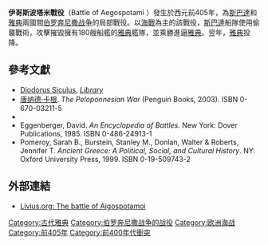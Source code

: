 {{Campaignbox 伯罗奔尼撒战争}}
'''伊哥斯波塔米戰役'''（Battle of Aegospotami {{IPAc-en|iː|ɡ|ə|ˈ|s|p|ɒ|t|ə|m|aɪ}}）發生於西元前405年，為[[斯巴達|斯巴達]]和[[雅典|雅典]]兩國間[[伯罗奔尼撒战争|伯罗奔尼撒战争]]的局部戰役。以[[海戰|海戰]]為主的該戰役，[[斯巴達|斯巴達]]船隊使用偷襲戰術，攻擊摧毀擁有180艘船艦的[[雅典|雅典]]艦隊，並乘勝進逼[[雅典|雅典]]。翌年，[[雅典|雅典]]投降。

==參考文獻==
{{refbegin}}
*[[西西里的狄奧多羅斯|Diodorus Siculus]], ''[http://www.perseus.tufts.edu/cgi-bin/ptext?doc=Perseus:text:1999.01.0084&query= Library]{{Wayback|url=http://www.perseus.tufts.edu/cgi-bin/ptext?doc=Perseus:text:1999.01.0084&query= |date=20080219053817 }}''
*[[唐纳德·卡根|唐纳德·卡根]]. ''The Peloponnesian War'' (Penguin Books, 2003). ISBN 0-670-03211-5
*{{cite wikisource|title=Hellenica|wslanguage=en|wslink=Hellenica (Xenophon)|author=[[色诺芬|Xenophon]]|others=Trans. [[Henry_Graham_Dakyns|Henry Graham Dakyns]]|year=1890s|origyear=original 4th century BCE}}
*Eggenberger, David. ''An Encyclopedia of Battles.'' New York: Dover Publications, 1985. ISBN 0-486-24913-1
*Pomeroy, Sarah B., Burstein, Stanley M., Donlan, Walter & Roberts, Jennifer T. ''Ancient Greece: A Political, Social, and Cultural History''. NY: Oxford University Press, 1999. ISBN 0-19-509743-2
{{refend}}

==外部連結==
* [http://www.livius.org/ag-ai/aigospotamoi/aigospotamoi01.html Livius.org: The battle of Aigospotamoi]{{Wayback|url=http://www.livius.org/ag-ai/aigospotamoi/aigospotamoi01.html |date=20121229042324 }}

[[Category:古代雅典|Category:古代雅典]]
[[Category:伯罗奔尼撒战争的战役|Category:伯罗奔尼撒战争的战役]]
[[Category:欧洲海战|Category:欧洲海战]]
[[Category:前405年|Category:前405年]]
[[Category:前400年代衝突|Category:前400年代衝突]]

{{war-stub}}
{{greece-stub}}